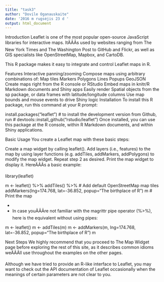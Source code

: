 ```yaml
---
title: "task3"
author: "Dovile Oganauskaite"
date: '2016 m rugsėjis 23 d '
output: html_document
---
```

Introduction
Leaflet is one of the most popular open-source JavaScript libraries for interactive maps. ItÄĀĀs used by websites ranging from The New York Times and The Washington Post to GitHub and Flickr, as well as GIS specialists like OpenStreetMap, Mapbox, and CartoDB.

This R package makes it easy to integrate and control Leaflet maps in R.

Features
Interactive panning/zooming
Compose maps using arbitrary combinations of:
Map tiles
Markers
Polygons
Lines
Popups
GeoJSON
Create maps right from the R console or RStudio
Embed maps in knitr/R Markdown documents and Shiny apps
Easily render Spatial objects from the sp package, or data frames with latitude/longitude columns
Use map bounds and mouse events to drive Shiny logic
Installation
To install this R package, run this command at your R prompt:

install.packages("leaflet")
# to install the development version from Github, run
# devtools::install_github("rstudio/leaflet")
Once installed, you can use this package at the R console, within R Markdown documents, and within Shiny applications.

Basic Usage
You create a Leaflet map with these basic steps:

Create a map widget by calling leaflet().
Add layers (i.e., features) to the map by using layer functions (e.g. addTiles, addMarkers, addPolygons) to modify the map widget.
Repeat step 2 as desired.
Print the map widget to display it.
HereÄĀĀs a basic example:

library(leaflet)

m <- leaflet() %>%
  addTiles() %>%  # Add default OpenStreetMap map tiles
  addMarkers(lng=174.768, lat=-36.852, popup="The birthplace of R")
m  # Print the map


+
-
In case youÄĀĀre not familiar with the magrittr pipe operator (%>%), here is the equivalent without using pipes:

m <- leaflet()
m <- addTiles(m)
m <- addMarkers(m, lng=174.768, lat=-36.852, popup="The birthplace of R")
m

Next Steps
We highly recommend that you proceed to The Map Widget page before exploring the rest of this site, as it describes common idioms weÄĀĀll use throughout the examples on the other pages.

Although we have tried to provide an R-like interface to Leaflet, you may want to check out the API documentation of Leaflet occasionally when the meanings of certain parameters are not clear to you.
